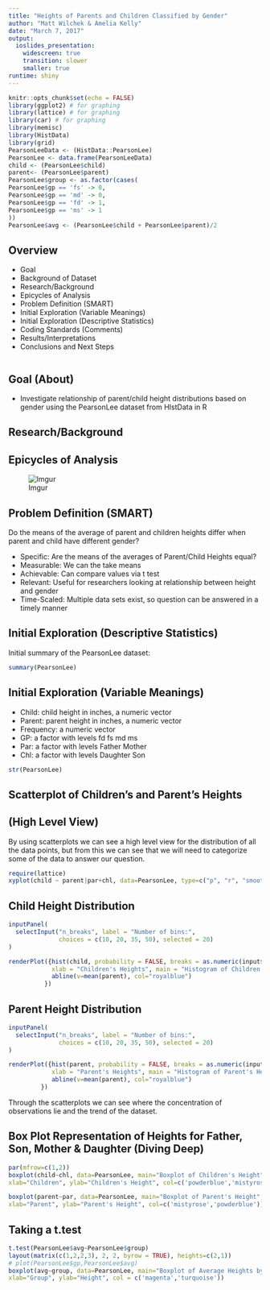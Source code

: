 ```yaml
---
title: "Heights of Parents and Children Classified by Gender"
author: "Matt Wilchek & Amelia Kelly"
date: "March 7, 2017"
output:
  ioslides_presentation:
    widescreen: true
    transition: slower
    smaller: true
runtime: shiny
---
```

```r
knitr::opts_chunk$set(echo = FALSE)
library(ggplot2) # for graphing
library(lattice) # for graphing
library(car) # for graphing
library(memisc)
library(HistData)
library(grid)
PearsonLeeData <- (HistData::PearsonLee) 
PearsonLee <- data.frame(PearsonLeeData)
child <- (PearsonLee$child)
parent<- (PearsonLee$parent)
PearsonLee$group <- as.factor(cases(
PearsonLee$gp == 'fs' -> 0,
PearsonLee$gp == 'md' -> 0,
PearsonLee$gp == 'fd' -> 1,
PearsonLee$gp == 'ms' -> 1
))
PearsonLee$avg <- (PearsonLee$child + PearsonLee$parent)/2
```

## Overview
- Goal
- Background of Dataset
- Research/Background
- Epicycles of Analysis
- Problem Definition (SMART)
- Initial Exploration (Variable Meanings)
- Initial Exploration (Descriptive Statistics)
- Coding Standards (Comments)
- Results/Interpretations
- Conclusions and Next Steps
```rcpp

```

## Goal (About)

- Investigate relationship of parent/child height distributions based on gender using the PearsonLee dataset from HIstData in R

## Research/Background

## Epicycles of Analysis
![Imgur](http://i.imgur.com/ygA3oT3.png)

## Problem Definition (SMART)
Do the means of the average of parent and children heights differ when parent and child have different gender?

- Specific: Are the means of the averages of Parent/Child Heights equal?
- Measurable: We can the take means
- Achievable: Can compare values via t test
- Relevant: Useful for researchers looking at relationship between height and gender
- Time-Scaled: Multiple data sets exist, so question can be answered in a timely manner

## Initial Exploration (Descriptive Statistics)
Initial summary of the PearsonLee dataset:

```r
summary(PearsonLee)
```

## Initial Exploration (Variable Meanings)
- Child: child height in inches, a numeric vector
- Parent: parent height in inches, a numeric vector
- Frequency: a numeric vector
- GP: a factor with levels fd fs md ms
- Par: a factor with levels Father Mother
- Chl: a factor with levels Daughter Son
```r
str(PearsonLee)
```
## Scatterplot of Children's and Parent's Heights 
## (High Level View)
By using scatterplots we can see a high level view for the distribution of all the data points, but from this we can see that we will need to categorize some of the data to answer our question.
```r
require(lattice)
xyplot(child ~ parent|par+chl, data=PearsonLee, type=c("p", "r", "smooth"), col.line="red")
```

## Child Height Distribution {.smaller}

```r
inputPanel(
  selectInput("n_breaks", label = "Number of bins:",
              choices = c(10, 20, 35, 50), selected = 20)
)

renderPlot({hist(child, probability = FALSE, breaks = as.numeric(input$n_breaks),
            xlab = "Children's Heights", main = "Histogram of Children's Heights", col="deepskyblue", plot = TRUE)
            abline(v=mean(parent), col="royalblue")
          })

```

## Parent Height Distribution {.smaller}

```r
inputPanel(
  selectInput("n_breaks", label = "Number of bins:",
              choices = c(10, 20, 35, 50), selected = 20)
)

renderPlot({hist(parent, probability = FALSE, breaks = as.numeric(input$n_breaks),
            xlab = "Parent's Heights", main = "Histogram of Parent's Heights", col="deepskyblue", plot = TRUE)
            abline(v=mean(parent), col="royalblue")
         })
```

Through the scatterplots we can see where the concentration of observations lie and the trend of the dataset.

## Box Plot Representation of Heights for Father, Son, Mother & Daughter \n(Diving Deep)

```r
par(mfrow=c(1,2))
boxplot(child~chl, data=PearsonLee, main="Boxplot of Children's Height",
xlab="Children", ylab="Children's Height", col=c('powderblue','mistyrose'))

boxplot(parent~par, data=PearsonLee, main="Boxplot of Parent's Height",
xlab="Parent", ylab="Parent's Height", col=c('mistyrose','powderblue'))
```

## Taking a t.test

```r
t.test(PearsonLee$avg~PearsonLee$group) 
layout(matrix(c(1,2,2,3), 2, 2, byrow = TRUE), heights=c(2,1))
# plot(PearsonLee$gp,PearsonLee$avg)
boxplot(avg~group, data=PearsonLee, main="Boxplot of Average Heights by Group",
xlab="Group", ylab="Height", col = c('magenta','turquoise'))
```
